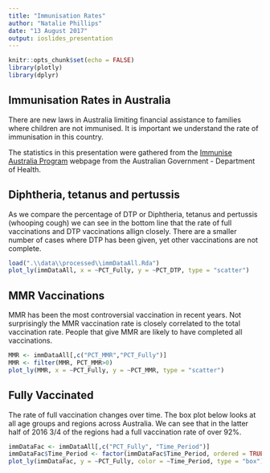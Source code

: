 ```yaml
---
title: "Immunisation Rates"
author: "Natalie Phillips"
date: "13 August 2017"
output: ioslides_presentation
---
```


```r
knitr::opts_chunk$set(echo = FALSE)
library(plotly)
library(dplyr)
```

## Immunisation Rates in Australia

There are new laws in Australia limiting financial assistance to families where children are not immunised. It is important we understand the rate of immunisation in this country.

The statistics in this presentation were gathered from the [Immunise Australia Program](http://www.immunise.health.gov.au/) webpage from the Australian Government - Department of Health.

##  Diphtheria, tetanus and pertussis

As we compare the percentage of DTP or Diphtheria, tetanus and pertussis (whooping cough) we can see in the bottom line that the rate of full vaccinations and DTP vaccinations allign closely. There are a smaller number of cases where DTP has been given, yet other vaccinations are not complete.

```r
load(".\\data\\processed\\immDataAll.Rda")
plot_ly(immDataAll, x = ~PCT_Fully, y = ~PCT_DTP, type = "scatter")
```

## MMR Vaccinations

MMR has been the most controversial vaccination in recent years. Not surprisingly the MMR vaccination rate is closely correlated to the total vaccination rate.  People that give MMR are likely to have completed all vaccinations.

```r
MMR <- immDataAll[,c("PCT_MMR","PCT_Fully")]
MMR <- filter(MMR, PCT_MMR>0)
plot_ly(MMR, x = ~PCT_Fully, y = ~PCT_MMR, type = "scatter")
```



## Fully Vaccinated

The rate of full vaccination changes over time. The box plot below looks at all age groups and regions across Australia. We can see that in the latter half of 2016 3/4 of the regions had a full vaccination rate of over 92%.

```r
immDataFac <- immDataAll[,c("PCT_Fully", "Time_Period")]
immDataFac$Time_Period <- factor(immDataFac$Time_Period, ordered = TRUE)
plot_ly(immDataFac, y = ~PCT_Fully, color = ~Time_Period, type = "box")
```
